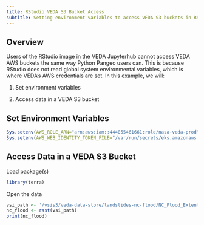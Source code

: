 ```yaml
---
title: RStudio VEDA S3 Bucket Access
subtitle: Setting environment variables to access VEDA S3 buckets in RStudio
---
```


## Overview
Users of the RStudio image in the VEDA Jupyterhub cannot access VEDA AWS buckets the same way Python Pangeo users can. This is because RStudio does not read global system environmental variables, which is where VEDA’s AWS credentials are set. In this example, we will:

1. Set environment variables

2. Access data in a VEDA S3 bucket

## Set Environment Variables

```r
Sys.setenv(AWS_ROLE_ARN="arn:aws:iam::444055461661:role/nasa-veda-prod")
Sys.setenv(AWS_WEB_IDENTITY_TOKEN_FILE="/var/run/secrets/eks.amazonaws.com/serviceaccount/token")
```

## Access Data in a VEDA S3 Bucket

Load package(s)

```r
library(terra)
```

Open the data

```r
vsi_path <- '/vsis3/veda-data-store/landslides-nc-flood/NC_Flood_Extent_2024-09-29.tif'
nc_flood <- rast(vsi_path)
print(nc_flood)
```